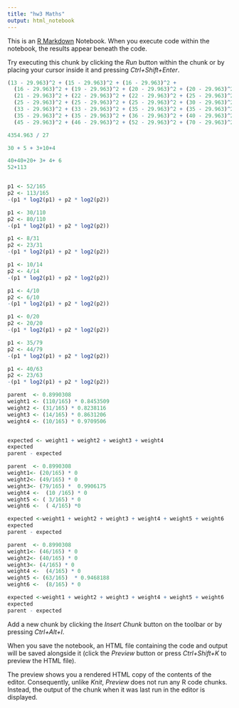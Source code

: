 ---
title: "hw3 Maths"
output: html_notebook
---

This is an [R Markdown](http://rmarkdown.rstudio.com) Notebook. When you execute code within the notebook, the results appear beneath the code. 

Try executing this chunk by clicking the *Run* button within the chunk or by placing your cursor inside it and pressing *Ctrl+Shift+Enter*. 

```{r}
(13 - 29.963)^2 + (15 - 29.963)^2 + (16 - 29.963)^2 + 
  (16 - 29.963)^2 + (19 - 29.963)^2 + (20 - 29.963)^2 + (20 - 29.963)^2 + 
  (21 - 29.963)^2 + (22 - 29.963)^2 + (22 - 29.963)^2 + (25 - 29.963)^2 + 
  (25 - 29.963)^2 + (25 - 29.963)^2 + (25 - 29.963)^2 + (30 - 29.963)^2 + 
  (33 - 29.963)^2 + (33 - 29.963)^2 + (35 - 29.963)^2 + (35 - 29.963)^2 + 
  (35 - 29.963)^2 + (35 - 29.963)^2 + (36 - 29.963)^2 + (40 - 29.963)^2 + 
  (45 - 29.963)^2 + (46 - 29.963)^2 + (52 - 29.963)^2 + (70 - 29.963)^2

4354.963 / 27

30 + 5 + 3+10+4

40+40+20+ 3+ 4+ 6
52+113


p1 <- 52/165
p2 <- 113/165
-(p1 * log2(p1) + p2 * log2(p2))

p1 <- 30/110
p2 <- 80/110
-(p1 * log2(p1) + p2 * log2(p2))

p1 <- 8/31
p2 <- 23/31
-(p1 * log2(p1) + p2 * log2(p2))

p1 <- 10/14
p2 <- 4/14
-(p1 * log2(p1) + p2 * log2(p2))

p1 <- 4/10
p2 <- 6/10
-(p1 * log2(p1) + p2 * log2(p2))

p1 <- 0/20
p2 <- 20/20
-(p1 * log2(p1) + p2 * log2(p2))

p1 <- 35/79
p2 <- 44/79
-(p1 * log2(p1) + p2 * log2(p2))

p1 <- 40/63
p2 <- 23/63
-(p1 * log2(p1) + p2 * log2(p2))


```
```{r}
parent  <- 0.8990308
weight1 <- (110/165) * 0.8453509
weight2 <- (31/165) * 0.8238116
weight3 <- (14/165) * 0.8631206
weight4 <- (10/165) * 0.9709506


expected <- weight1 + weight2 + weight3 + weight4
expected 
parent - expected 

```
```{r}
parent  <- 0.8990308
weight1<- (20/165) * 0
weight2<- (49/165) * 0
weight3<- (79/165) *  0.9906175
weight4 <-  (10 /165) * 0
weight5 <- ( 3/165) * 0
weight6 <-  ( 4/165) *0 

expected <-weight1 + weight2 + weight3 + weight4 + weight5 + weight6
expected 
parent - expected 

```
```{r}
parent  <- 0.8990308
weight1<- (46/165) * 0
weight2<- (40/165) * 0
weight3<- (4/165) * 0
weight4 <-  (4/165) * 0
weight5 <- (63/165)  * 0.9468188
weight6 <-  (8/165) * 0

expected <-weight1 + weight2 + weight3 + weight4 + weight5 + weight6
expected 
parent - expected 

```

Add a new chunk by clicking the *Insert Chunk* button on the toolbar or by pressing *Ctrl+Alt+I*.

When you save the notebook, an HTML file containing the code and output will be saved alongside it (click the *Preview* button or press *Ctrl+Shift+K* to preview the HTML file).

The preview shows you a rendered HTML copy of the contents of the editor. Consequently, unlike *Knit*, *Preview* does not run any R code chunks. Instead, the output of the chunk when it was last run in the editor is displayed.
